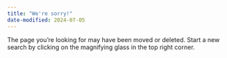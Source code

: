 ```yaml
---
title: "We're sorry!"
date-modified: 2024-07-05
---
```


The page you're looking for may have been moved or deleted. Start a new search
by clicking on the magnifying glass in the top right corner. 

